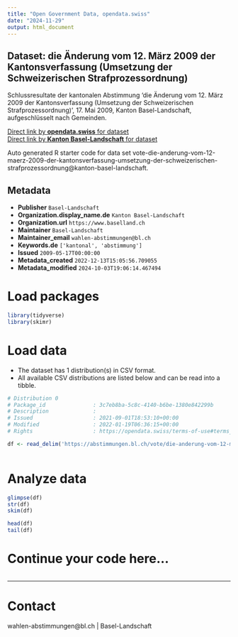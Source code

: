 ```yaml
---
title: "Open Government Data, opendata.swiss"
date: "2024-11-29"
output: html_document
---
```


## Dataset: die Änderung vom 12. März 2009 der Kantonsverfassung (Umsetzung der Schweizerischen Strafprozessordnung)

Schlussresultate der kantonalen Abstimmung 'die Änderung vom 12. März 2009 der Kantonsverfassung (Umsetzung der Schweizerischen Strafprozessordnung)', 17. Mai 2009, Kanton Basel-Landschaft, aufgeschlüsselt nach Gemeinden.

[Direct link by **opendata.swiss** for dataset](https://opendata.swiss/de/dataset/die-anderung-vom-12-marz-2009-der-kantonsverfassung-umsetzung-der-schweizerischen-strafprozesso)<br>
[Direct link by **Kanton Basel-Landschaft** for dataset](https://abstimmungen.bl.ch/vote/die-anderung-vom-12-maerz-2009-der-kantonsverfassung-umsetzung-der-schweizerischen-strafprozessordnung/data)

Auto generated R starter code for data set vote-die-anderung-vom-12-maerz-2009-der-kantonsverfassung-umsetzung-der-schweizerischen-strafprozessordnung@kanton-basel-landschaft.

## Metadata

- **Publisher** `Basel-Landschaft`
- **Organization.display_name.de** `Kanton Basel-Landschaft`
- **Organization.url** `https://www.baselland.ch`
- **Maintainer** `Basel-Landschaft`
- **Maintainer_email** `wahlen-abstimmungen@bl.ch`
- **Keywords.de** `['kantonal', 'abstimmung']`
- **Issued** `2009-05-17T00:00:00`
- **Metadata_created** `2022-12-13T15:05:56.709055`
- **Metadata_modified** `2024-10-03T19:06:14.467494`


# Load packages

```r

library(tidyverse)
library(skimr)

```

# Load data

-   The dataset has 1 distribution(s) in CSV format.
-   All available CSV distributions are listed below and can be read into a tibble.

```r

# Distribution 0
# Package_id               : 3c7eb8ba-5c8c-4140-b6be-1380e842299b
# Description              : 
# Issued                   : 2021-09-01T18:53:10+00:00
# Modified                 : 2022-01-19T06:36:15+00:00
# Rights                   : https://opendata.swiss/terms-of-use#terms_by

df <- read_delim('https://abstimmungen.bl.ch/vote/die-anderung-vom-12-maerz-2009-der-kantonsverfassung-umsetzung-der-schweizerischen-strafprozessordnung/data-csv')



```

# Analyze data

```r

glimpse(df)
str(df)
skim(df)

head(df)
tail(df)

```

# Continue your code here...

```r

```

------------------------------------------------------------------------

# Contact

wahlen-abstimmungen@bl.ch | Basel-Landschaft
